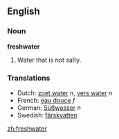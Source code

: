 ==English==

===Noun===
'''freshwater'''

# Water that is not salty.

===Translations===
*Dutch: [[zoet water]] ''n'', [[vers water]] ''n''
*French: [[eau douce]] ''f''
*German: [[Süßwasser]] ''n''
*Swedish: [[färskvatten]]

[[zh:freshwater]]
